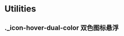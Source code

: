 
<Meta title="STYLES/Utilities" />

# Utilities

## .\_icon-hover-dual-color 双色图标悬浮

<Canvas
  of={IconMenuAgentStories.Hover}
  sourceState="shown"
  withToolbar="true"
/>

<Source
  type="code"
  language="css"
  code={UtilitiesCss}
/>
